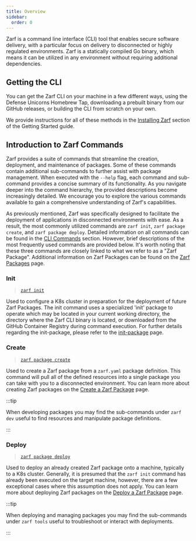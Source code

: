 ```yaml
---
title: Overview
sidebar:
  order: 0
---
```


Zarf is a command line interface (CLI) tool that enables secure software delivery, with a particular focus on delivery to disconnected or highly regulated environments. Zarf is a statically compiled Go binary, which means it can be utilized in any environment without requiring additional dependencies.

## Getting the CLI

You can get the Zarf CLI on your machine in a few different ways, using the Defense Unicorns Homebrew Tap, downloading a prebuilt binary from our GitHub releases, or building the CLI from scratch on your own.

We provide instructions for all of these methods in the [Installing Zarf](/getting-started/install) section of the Getting Started guide.

## Introduction to Zarf Commands

Zarf provides a suite of commands that streamline the creation, deployment, and maintenance of packages. Some of these commands contain additional sub-commands to further assist with package management. When executed with the `--help` flag, each command and sub-command provides a concise summary of its functionality. As you navigate deeper into the command hierarchy, the provided descriptions become increasingly detailed. We encourage you to explore the various commands available to gain a comprehensive understanding of Zarf's capabilities.

As previously mentioned, Zarf was specifically designed to facilitate the deployment of applications in disconnected environments with ease. As a result, the most commonly utilized commands are `zarf init`, `zarf package create`, and `zarf package deploy`. Detailed information on all commands can be found in the [CLI Commands](/commands/zarf) section. However, brief descriptions of the most frequently used commands are provided below. It's worth noting that these three commands are closely linked to what we refer to as a "Zarf Package". Additional information on Zarf Packages can be found on the [Zarf Packages](/ref/packages/) page.

### Init

> [`zarf init`](/commands/zarf_init/)

Used to configure a K8s cluster in preparation for the deployment of future Zarf Packages. The init command uses a specialized 'init' package to operate which may be located in your current working directory, the directory where the Zarf CLI binary is located, or downloaded from the GitHub Container Registry during command execution. For further details regarding the init-package, please refer to the [init-package](/ref/init-package/) page.

### Create

> [`zarf package create`](/commands/zarf_package_create/)

Used to create a Zarf package from a `zarf.yaml` package definition.  This command will pull all of the defined resources into a single package you can take with you to a disconnected environment.  You can learn more about creating Zarf packages on the [Create a Zarf Package](/ref/create/) page.

:::tip

When developing packages you may find the sub-commands under `zarf dev` useful to find resources and manipulate package definitions.

:::

### Deploy

> [`zarf package deploy`](/commands/zarf_package_deploy/)

Used to deploy an already created Zarf package onto a machine, typically to a K8s cluster. Generally, it is presumed that the `zarf init` command has already been executed on the target machine, however, there are a few exceptional cases where this assumption does not apply.  You can learn more about deploying Zarf packages on the [Deploy a Zarf Package](/ref/deploy/) page.

:::tip

When deploying and managing packages you may find the sub-commands under `zarf tools` useful to troubleshoot or interact with deployments.

:::
